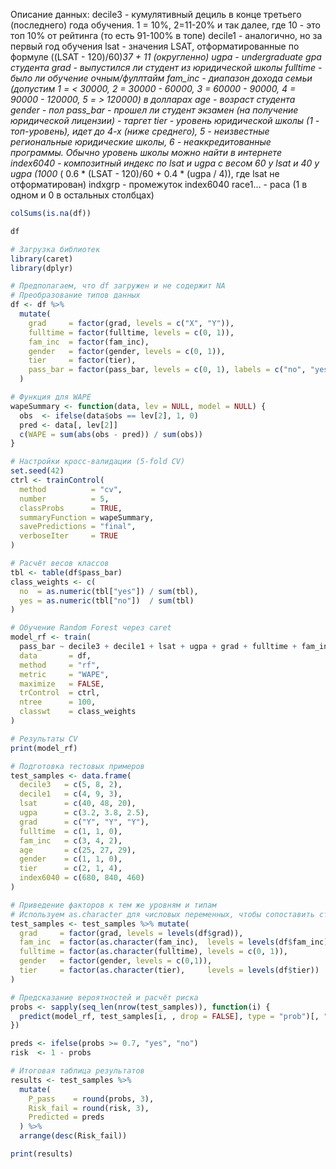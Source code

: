 Описание данных:
decile3 - кумулятивный дециль в конце третьего (последнего) года обучения. 1 = 10%, 2=11-20% и так далее, где 10 - это топ 10% от рейтинга (то есть 91-100% в топе)
decile1 - аналогично, но за первый год обучения
lsat - значения LSAT, отформатированные по формуле ((LSAT - 120)/60)*37 + 11 (округленно)
ugpa - undergraduate gpa студента
grad - выпустился ли студент из юридической школы
fulltime - было ли обучение очным/фуллтайм
fam_inc - диапазон дохода семьи (допустим 1 = < 30000, 2 = 30000 - 60000, 3 = 60000 - 90000, 4 = 90000 - 120000, 5 = > 120000) в долларах
age - возраст студента
gender - пол
pass_bar - прошел ли студент экзамен (на получение юридической лицензии) - таргет
tier - уровень юридической школы (1 - топ-уровень), идет до 4-х (ниже среднего), 5 - неизвестные региональные юридические школы, 6 - неаккредитованные программы. Обычно уровень школы можно найти в интернете
index6040 - композитный индекс по lsat и ugpa с весом 60 у lsat и 40 у ugpa (1000 * ( 0.6 * (LSAT - 120)/60 + 0.4 * (ugpa / 4)), где lsat не отформатирован)
indxgrp - промежуток index6040
race1... - раса (1 в одном и 0 в остальных столбцах)

```r
colSums(is.na(df))
```


```r
df
```

```r
# Загрузка библиотек
library(caret)
library(dplyr)

# Предполагаем, что df загружен и не содержит NA
# Преобразование типов данных
df <- df %>%
  mutate(
    grad     = factor(grad, levels = c("X", "Y")),
    fulltime = factor(fulltime, levels = c(0, 1)),
    fam_inc  = factor(fam_inc),
    gender   = factor(gender, levels = c(0, 1)),
    tier     = factor(tier),
    pass_bar = factor(pass_bar, levels = c(0, 1), labels = c("no", "yes"))
  )

# Функция для WAPE
wapeSummary <- function(data, lev = NULL, model = NULL) {
  obs  <- ifelse(data$obs == lev[2], 1, 0)
  pred <- data[, lev[2]]
  c(WAPE = sum(abs(obs - pred)) / sum(obs))
}

# Настройки кросс-валидации (5-fold CV)
set.seed(42)
ctrl <- trainControl(
  method          = "cv",
  number          = 5,
  classProbs      = TRUE,
  summaryFunction = wapeSummary,
  savePredictions = "final",
  verboseIter     = TRUE
)

# Расчёт весов классов
tbl <- table(df$pass_bar)
class_weights <- c(
  no  = as.numeric(tbl["yes"]) / sum(tbl),
  yes = as.numeric(tbl["no"])  / sum(tbl)
)

# Обучение Random Forest через caret
model_rf <- train(
  pass_bar ~ decile3 + decile1 + lsat + ugpa + grad + fulltime + fam_inc + age + gender + tier + index6040,
  data       = df,
  method     = "rf",
  metric     = "WAPE",
  maximize   = FALSE,
  trControl  = ctrl,
  ntree      = 100,
  classwt    = class_weights
)

# Результаты CV
print(model_rf)

# Подготовка тестовых примеров
test_samples <- data.frame(
  decile3   = c(5, 8, 2),
  decile1   = c(4, 9, 3),
  lsat      = c(40, 48, 20),
  ugpa      = c(3.2, 3.8, 2.5),
  grad      = c("Y", "Y", "Y"),
  fulltime  = c(1, 1, 0),
  fam_inc   = c(3, 4, 2),
  age       = c(25, 27, 29),
  gender    = c(1, 1, 0),
  tier      = c(2, 1, 4),
  index6040 = c(680, 840, 460)
)

# Приведение факторов к тем же уровням и типам
# Используем as.character для числовых переменных, чтобы сопоставить строковые уровни
test_samples <- test_samples %>% mutate(
  grad     = factor(grad, levels = levels(df$grad)),
  fam_inc  = factor(as.character(fam_inc),  levels = levels(df$fam_inc)),
  fulltime = factor(as.character(fulltime), levels = c(0, 1)),
  gender   = factor(gender, levels = c(0,1)),
  tier     = factor(as.character(tier),     levels = levels(df$tier))
)

# Предсказание вероятностей и расчёт риска
probs <- sapply(seq_len(nrow(test_samples)), function(i) {
  predict(model_rf, test_samples[i, , drop = FALSE], type = "prob")[, "yes"]
})

preds <- ifelse(probs >= 0.7, "yes", "no")
risk  <- 1 - probs

# Итоговая таблица результатов
results <- test_samples %>%
  mutate(
    P_pass    = round(probs, 3),
    Risk_fail = round(risk, 3),
    Predicted = preds
  ) %>%
  arrange(desc(Risk_fail))

print(results)
```

